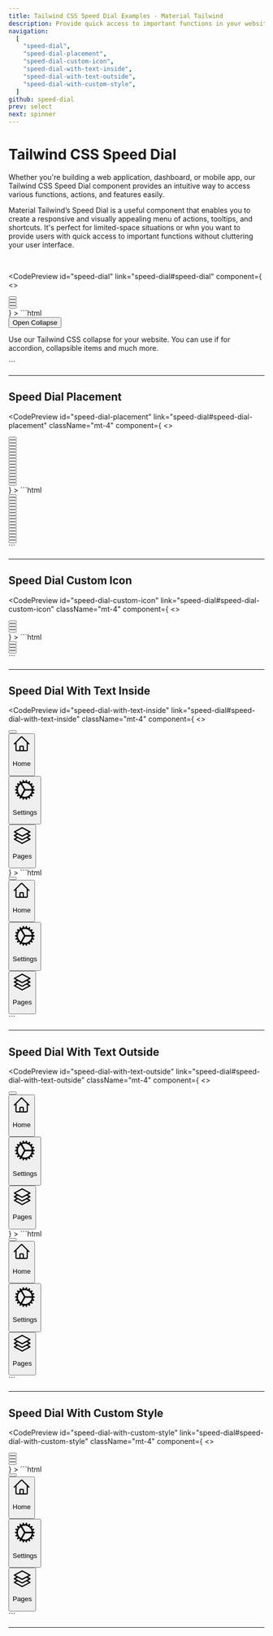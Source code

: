 ```yaml
---
title: Tailwind CSS Speed Dial Examples - Material Tailwind  
description: Provide quick access to important functions in your website with the versatile Tailwind CSS Speed Dial component. Customize and integrate it easily into your web project.
navigation:
  [
    "speed-dial",
    "speed-dial-placement",
    "speed-dial-custom-icon",
    "speed-dial-with-text-inside",
    "speed-dial-with-text-outside",
    "speed-dial-with-custom-style",        
  ]
github: speed-dial
prev: select
next: spinner
---
```


# Tailwind CSS Speed Dial

Whether you're building a web application, dashboard, or mobile app, our Tailwind CSS Speed Dial component provides an intuitive way to access various functions, actions, and features easily.

Material Tailwind’s Speed Dial is a useful component that enables you to create a responsive and visually appealing menu of actions, tooltips, and shortcuts. It's perfect for limited-space situations or whn you want to provide users with quick access to important functions without cluttering your user interface.


<br />

<CodePreview
  id="speed-dial"
  link="speed-dial#speed-dial"
  component={
   <>
    <div class="relative w-full h-80">
  <div class="absolute bottom-0 right-0">
    <div class="group"><button
        class="relative align-middle select-none font-sans font-medium text-center uppercase transition-all disabled:opacity-50 disabled:shadow-none disabled:pointer-events-none w-12 max-w-[48px] h-12 max-h-[48px] text-sm bg-gray-900 text-white shadow-md shadow-gray-900/10 hover:shadow-lg hover:shadow-gray-900/20 focus:opacity-[0.85] focus:shadow-none active:opacity-[0.85] active:shadow-none rounded-full  overflow-hidden"
        type="button" ><span
          class="absolute transform -translate-x-1/2 -translate-y-1/2 top-1/2 left-1/2"><svg
            xmlns="http://www.w3.org/2000/svg" fill="none" viewBox="0 0 24 24" stroke-width="1.5" stroke="currentColor"
            aria-hidden="true" class="w-5 h-5 transition-transform group-hover:rotate-45">
            <path stroke-linecap="round" stroke-linejoin="round" d="M12 4.5v15m7.5-7.5h-15"></path>
          </svg></span></button>
      <div class="p-0.5 w-max flex flex-col items-center gap-1 absolute top-[-173px] left-[-4px] " tabindex="-1"
       >
        <div data-projection-id="1"><button
            class="flex flex-col items-center justify-center gap-1 p-1 m-0.5 border min-w-[48px] font-normal min-h-[48px] bg-white rounded-full border-blue-gray-50 hover:scale-110 focus:scale-110 active:scale-100 transition-transform duration-300 ease-in-out"><svg
              xmlns="http://www.w3.org/2000/svg" fill="none" viewBox="0 0 24 24" stroke-width="1.5"
              stroke="currentColor" aria-hidden="true" class="w-5 h-5">
              <path stroke-linecap="round" stroke-linejoin="round"
                d="M2.25 12l8.954-8.955c.44-.439 1.152-.439 1.591 0L21.75 12M4.5 9.75v10.125c0 .621.504 1.125 1.125 1.125H9.75v-4.875c0-.621.504-1.125 1.125-1.125h2.25c.621 0 1.125.504 1.125 1.125V21h4.125c.621 0 1.125-.504 1.125-1.125V9.75M8.25 21h8.25">
              </path>
            </svg></button></div>
        <div data-projection-id="2"><button
            class="flex flex-col items-center justify-center gap-1 p-1 m-0.5 border min-w-[48px] font-normal min-h-[48px] bg-white rounded-full border-blue-gray-50 hover:scale-110 focus:scale-110 active:scale-100 transition-transform duration-300 ease-in-out"><svg
              xmlns="http://www.w3.org/2000/svg" fill="none" viewBox="0 0 24 24" stroke-width="1.5"
              stroke="currentColor" aria-hidden="true" class="w-5 h-5">
              <path stroke-linecap="round" stroke-linejoin="round"
                d="M4.5 12a7.5 7.5 0 0015 0m-15 0a7.5 7.5 0 1115 0m-15 0H3m16.5 0H21m-1.5 0H12m-8.457 3.077l1.41-.513m14.095-5.13l1.41-.513M5.106 17.785l1.15-.964m11.49-9.642l1.149-.964M7.501 19.795l.75-1.3m7.5-12.99l.75-1.3m-6.063 16.658l.26-1.477m2.605-14.772l.26-1.477m0 17.726l-.26-1.477M10.698 4.614l-.26-1.477M16.5 19.794l-.75-1.299M7.5 4.205L12 12m6.894 5.785l-1.149-.964M6.256 7.178l-1.15-.964m15.352 8.864l-1.41-.513M4.954 9.435l-1.41-.514M12.002 12l-3.75 6.495">
              </path>
            </svg></button></div>
        <div data-projection-id="3" ><button
            class="flex flex-col items-center justify-center gap-1 p-1 m-0.5 border min-w-[48px] font-normal min-h-[48px] bg-white rounded-full border-blue-gray-50 hover:scale-110 focus:scale-110 active:scale-100 transition-transform duration-300 ease-in-out"><svg
              xmlns="http://www.w3.org/2000/svg" fill="none" viewBox="0 0 24 24" stroke-width="1.5"
              stroke="currentColor" aria-hidden="true" class="w-5 h-5">
              <path stroke-linecap="round" stroke-linejoin="round"
                d="M6.429 9.75L2.25 12l4.179 2.25m0-4.5l5.571 3 5.571-3m-11.142 0L2.25 7.5 12 2.25l9.75 5.25-4.179 2.25m0 0L21.75 12l-4.179 2.25m0 0l4.179 2.25L12 21.75 2.25 16.5l4.179-2.25m11.142 0l-5.571 3-5.571-3">
              </path>
            </svg></button></div>
      </div>
    </div>
  </div>
</div>
   </>
  }
>
  ```html
  <div class="grid min-h-[140px] w-full place-items-center overflow-x-scroll rounded-lg p-6 lg:overflow-visible"><button
    class="align-middle select-none font-sans font-bold text-center uppercase transition-all disabled:opacity-50 disabled:shadow-none disabled:pointer-events-none text-xs py-3 px-6 rounded-lg bg-gray-900 text-white shadow-md shadow-gray-900/10 hover:shadow-lg hover:shadow-gray-900/20 focus:opacity-[0.85] focus:shadow-none active:opacity-[0.85] active:shadow-none position: relative; overflow: hidden;"
    type="button">Open Collapse</button>
  <div class="block w-full h-auto overflow-hidden basis-full" >
    <div class="relative flex flex-col w-8/12 mx-auto my-4 text-gray-700 bg-white shadow-md bg-clip-border rounded-xl">
      <div class="p-6">
        <p class="block font-sans text-base antialiased font-light leading-relaxed text-inherit">Use our Tailwind CSS
          collapse for your website. You can use if for accordion, collapsible items and much more.</p>
      </div>
    </div>
  </div>
</div>
  ```
</CodePreview>

---

## Speed Dial Placement

<CodePreview
  id="speed-dial-placement"
  link="speed-dial#speed-dial-placement"
  className="mt-4"
  component={
   <>
    <div class="grid min-h-[140px] w-full place-items-center overflow-x-scroll rounded-lg p-6 lg:overflow-visible">
  <div class="relative w-full h-80">
    <div class="absolute bottom-0 right-0">
      <div class="group"><button
          class="relative align-middle select-none font-sans font-medium text-center uppercase transition-all disabled:opacity-50 disabled:shadow-none disabled:pointer-events-none w-12 max-w-[48px] h-12 max-h-[48px] text-sm bg-gray-900 text-white shadow-md shadow-gray-900/10 hover:shadow-lg hover:shadow-gray-900/20 focus:opacity-[0.85] focus:shadow-none active:opacity-[0.85] active:shadow-none rounded-full"
          type="button"><span
            class="absolute transform -translate-x-1/2 -translate-y-1/2 top-1/2 left-1/2"><svg
              xmlns="http://www.w3.org/2000/svg" fill="none" viewBox="0 0 24 24" stroke-width="1.5"
              stroke="currentColor" aria-hidden="true" class="w-5 h-5 transition-transform group-hover:rotate-45">
              <path stroke-linecap="round" stroke-linejoin="round" d="M12 4.5v15m7.5-7.5h-15"></path>
            </svg></span></button>
        <div class="p-0.5 w-max flex flex-col items-center gap-1 absolute top-[-173px] left-[-4px] " tabindex="-1"
         >
          <div data-projection-id="28" ><button
              class="flex flex-col items-center justify-center gap-1 p-1 m-0.5 border min-w-[48px] font-normal min-h-[48px] bg-white rounded-full border-blue-gray-50 hover:scale-110 focus:scale-110 active:scale-100 transition-transform duration-300 ease-in-out"><svg
                xmlns="http://www.w3.org/2000/svg" fill="none" viewBox="0 0 24 24" stroke-width="1.5"
                stroke="currentColor" aria-hidden="true" class="w-5 h-5">
                <path stroke-linecap="round" stroke-linejoin="round"
                  d="M2.25 12l8.954-8.955c.44-.439 1.152-.439 1.591 0L21.75 12M4.5 9.75v10.125c0 .621.504 1.125 1.125 1.125H9.75v-4.875c0-.621.504-1.125 1.125-1.125h2.25c.621 0 1.125.504 1.125 1.125V21h4.125c.621 0 1.125-.504 1.125-1.125V9.75M8.25 21h8.25">
                </path>
              </svg></button></div>
          <div data-projection-id="29"><button
              class="flex flex-col items-center justify-center gap-1 p-1 m-0.5 border min-w-[48px] font-normal min-h-[48px] bg-white rounded-full border-blue-gray-50 hover:scale-110 focus:scale-110 active:scale-100 transition-transform duration-300 ease-in-out"><svg
                xmlns="http://www.w3.org/2000/svg" fill="none" viewBox="0 0 24 24" stroke-width="1.5"
                stroke="currentColor" aria-hidden="true" class="w-5 h-5">
                <path stroke-linecap="round" stroke-linejoin="round"
                  d="M4.5 12a7.5 7.5 0 0015 0m-15 0a7.5 7.5 0 1115 0m-15 0H3m16.5 0H21m-1.5 0H12m-8.457 3.077l1.41-.513m14.095-5.13l1.41-.513M5.106 17.785l1.15-.964m11.49-9.642l1.149-.964M7.501 19.795l.75-1.3m7.5-12.99l.75-1.3m-6.063 16.658l.26-1.477m2.605-14.772l.26-1.477m0 17.726l-.26-1.477M10.698 4.614l-.26-1.477M16.5 19.794l-.75-1.299M7.5 4.205L12 12m6.894 5.785l-1.149-.964M6.256 7.178l-1.15-.964m15.352 8.864l-1.41-.513M4.954 9.435l-1.41-.514M12.002 12l-3.75 6.495">
                </path>
              </svg></button></div>
          <div data-projection-id="30" ><button
              class="flex flex-col items-center justify-center gap-1 p-1 m-0.5 border min-w-[48px] font-normal min-h-[48px] bg-white rounded-full border-blue-gray-50 hover:scale-110 focus:scale-110 active:scale-100 transition-transform duration-300 ease-in-out"><svg
                xmlns="http://www.w3.org/2000/svg" fill="none" viewBox="0 0 24 24" stroke-width="1.5"
                stroke="currentColor" aria-hidden="true" class="w-5 h-5">
                <path stroke-linecap="round" stroke-linejoin="round"
                  d="M6.429 9.75L2.25 12l4.179 2.25m0-4.5l5.571 3 5.571-3m-11.142 0L2.25 7.5 12 2.25l9.75 5.25-4.179 2.25m0 0L21.75 12l-4.179 2.25m0 0l4.179 2.25L12 21.75 2.25 16.5l4.179-2.25m11.142 0l-5.571 3-5.571-3">
                </path>
              </svg></button></div>
        </div>
      </div>
    </div>
<div class="absolute bottom-0 left-0">
  <div class="group"><button
      class="relative align-middle select-none font-sans font-medium text-center uppercase transition-all disabled:opacity-50 disabled:shadow-none disabled:pointer-events-none w-12 max-w-[48px] h-12 max-h-[48px] text-sm bg-gray-900 text-white shadow-md shadow-gray-900/10 hover:shadow-lg hover:shadow-gray-900/20 focus:opacity-[0.85] focus:shadow-none active:opacity-[0.85] active:shadow-none rounded-full"
      type="button"><span
        class="absolute transform -translate-x-1/2 -translate-y-1/2 top-1/2 left-1/2"><svg
          xmlns="http://www.w3.org/2000/svg" fill="none" viewBox="0 0 24 24" stroke-width="1.5" stroke="currentColor"
          aria-hidden="true" class="w-5 h-5 transition-transform group-hover:rotate-45">
          <path stroke-linecap="round" stroke-linejoin="round" d="M12 4.5v15m7.5-7.5h-15"></path>
        </svg></span></button>
    <div class="p-0.5 w-max flex items-center gap-1 flex-row absolute top-[-4px] left-[53px] " tabindex="-1"
     >
      <div data-projection-id="4" ><button
          class="flex flex-col items-center justify-center gap-1 p-1 m-0.5 border min-w-[48px] font-normal min-h-[48px] bg-white rounded-full border-blue-gray-50 hover:scale-110 focus:scale-110 active:scale-100 transition-transform duration-300 ease-in-out"><svg
            xmlns="http://www.w3.org/2000/svg" fill="none" viewBox="0 0 24 24" stroke-width="1.5" stroke="currentColor"
            aria-hidden="true" class="w-5 h-5">
            <path stroke-linecap="round" stroke-linejoin="round"
              d="M2.25 12l8.954-8.955c.44-.439 1.152-.439 1.591 0L21.75 12M4.5 9.75v10.125c0 .621.504 1.125 1.125 1.125H9.75v-4.875c0-.621.504-1.125 1.125-1.125h2.25c.621 0 1.125.504 1.125 1.125V21h4.125c.621 0 1.125-.504 1.125-1.125V9.75M8.25 21h8.25">
            </path>
          </svg></button></div>
      <div data-projection-id="5" ><button
          class="flex flex-col items-center justify-center gap-1 p-1 m-0.5 border min-w-[48px] font-normal min-h-[48px] bg-white rounded-full border-blue-gray-50 hover:scale-110 focus:scale-110 active:scale-100 transition-transform duration-300 ease-in-out"><svg
            xmlns="http://www.w3.org/2000/svg" fill="none" viewBox="0 0 24 24" stroke-width="1.5" stroke="currentColor"
            aria-hidden="true" class="w-5 h-5">
            <path stroke-linecap="round" stroke-linejoin="round"
              d="M4.5 12a7.5 7.5 0 0015 0m-15 0a7.5 7.5 0 1115 0m-15 0H3m16.5 0H21m-1.5 0H12m-8.457 3.077l1.41-.513m14.095-5.13l1.41-.513M5.106 17.785l1.15-.964m11.49-9.642l1.149-.964M7.501 19.795l.75-1.3m7.5-12.99l.75-1.3m-6.063 16.658l.26-1.477m2.605-14.772l.26-1.477m0 17.726l-.26-1.477M10.698 4.614l-.26-1.477M16.5 19.794l-.75-1.299M7.5 4.205L12 12m6.894 5.785l-1.149-.964M6.256 7.178l-1.15-.964m15.352 8.864l-1.41-.513M4.954 9.435l-1.41-.514M12.002 12l-3.75 6.495">
            </path>
          </svg></button></div>
      <div data-projection-id="6" ><button
          class="flex flex-col items-center justify-center gap-1 p-1 m-0.5 border min-w-[48px] font-normal min-h-[48px] bg-white rounded-full border-blue-gray-50 hover:scale-110 focus:scale-110 active:scale-100 transition-transform duration-300 ease-in-out"><svg
            xmlns="http://www.w3.org/2000/svg" fill="none" viewBox="0 0 24 24" stroke-width="1.5" stroke="currentColor"
            aria-hidden="true" class="w-5 h-5">
            <path stroke-linecap="round" stroke-linejoin="round"
              d="M6.429 9.75L2.25 12l4.179 2.25m0-4.5l5.571 3 5.571-3m-11.142 0L2.25 7.5 12 2.25l9.75 5.25-4.179 2.25m0 0L21.75 12l-4.179 2.25m0 0l4.179 2.25L12 21.75 2.25 16.5l4.179-2.25m11.142 0l-5.571 3-5.571-3">
            </path>
          </svg></button></div>
    </div>
  </div>
</div>
  <div class="absolute top-0 left-0">
    <div class="group"><button
        class="relative align-middle select-none font-sans font-medium text-center uppercase transition-all disabled:opacity-50 disabled:shadow-none disabled:pointer-events-none w-12 max-w-[48px] h-12 max-h-[48px] text-sm bg-gray-900 text-white shadow-md shadow-gray-900/10 hover:shadow-lg hover:shadow-gray-900/20 focus:opacity-[0.85] focus:shadow-none active:opacity-[0.85] active:shadow-none rounded-full"
        type="button" ><span
          class="absolute transform -translate-x-1/2 -translate-y-1/2 top-1/2 left-1/2"><svg
            xmlns="http://www.w3.org/2000/svg" fill="none" viewBox="0 0 24 24" stroke-width="1.5" stroke="currentColor"
            aria-hidden="true" class="w-5 h-5 transition-transform group-hover:rotate-45">
            <path stroke-linecap="round" stroke-linejoin="round" d="M12 4.5v15m7.5-7.5h-15"></path>
          </svg></span></button>
      <div class="p-0.5 w-max flex flex-col items-center gap-1 absolute top-[53px] left-[-4px] " tabindex="-1"
       >
        <div data-projection-id="7" ><button
            class="flex flex-col items-center justify-center gap-1 p-1 m-0.5 border min-w-[48px] font-normal min-h-[48px] bg-white rounded-full border-blue-gray-50 hover:scale-110 focus:scale-110 active:scale-100 transition-transform duration-300 ease-in-out"><svg
              xmlns="http://www.w3.org/2000/svg" fill="none" viewBox="0 0 24 24" stroke-width="1.5" stroke="currentColor"
              aria-hidden="true" class="w-5 h-5">
              <path stroke-linecap="round" stroke-linejoin="round"
                d="M2.25 12l8.954-8.955c.44-.439 1.152-.439 1.591 0L21.75 12M4.5 9.75v10.125c0 .621.504 1.125 1.125 1.125H9.75v-4.875c0-.621.504-1.125 1.125-1.125h2.25c.621 0 1.125.504 1.125 1.125V21h4.125c.621 0 1.125-.504 1.125-1.125V9.75M8.25 21h8.25">
              </path>
            </svg></button></div>
        <div data-projection-id="8" ><button
            class="flex flex-col items-center justify-center gap-1 p-1 m-0.5 border min-w-[48px] font-normal min-h-[48px] bg-white rounded-full border-blue-gray-50 hover:scale-110 focus:scale-110 active:scale-100 transition-transform duration-300 ease-in-out"><svg
              xmlns="http://www.w3.org/2000/svg" fill="none" viewBox="0 0 24 24" stroke-width="1.5" stroke="currentColor"
              aria-hidden="true" class="w-5 h-5">
              <path stroke-linecap="round" stroke-linejoin="round"
                d="M4.5 12a7.5 7.5 0 0015 0m-15 0a7.5 7.5 0 1115 0m-15 0H3m16.5 0H21m-1.5 0H12m-8.457 3.077l1.41-.513m14.095-5.13l1.41-.513M5.106 17.785l1.15-.964m11.49-9.642l1.149-.964M7.501 19.795l.75-1.3m7.5-12.99l.75-1.3m-6.063 16.658l.26-1.477m2.605-14.772l.26-1.477m0 17.726l-.26-1.477M10.698 4.614l-.26-1.477M16.5 19.794l-.75-1.299M7.5 4.205L12 12m6.894 5.785l-1.149-.964M6.256 7.178l-1.15-.964m15.352 8.864l-1.41-.513M4.954 9.435l-1.41-.514M12.002 12l-3.75 6.495">
              </path>
            </svg></button></div>
        <div data-projection-id="9" ><button
            class="flex flex-col items-center justify-center gap-1 p-1 m-0.5 border min-w-[48px] font-normal min-h-[48px] bg-white rounded-full border-blue-gray-50 hover:scale-110 focus:scale-110 active:scale-100 transition-transform duration-300 ease-in-out"><svg
              xmlns="http://www.w3.org/2000/svg" fill="none" viewBox="0 0 24 24" stroke-width="1.5" stroke="currentColor"
              aria-hidden="true" class="w-5 h-5">
              <path stroke-linecap="round" stroke-linejoin="round"
                d="M6.429 9.75L2.25 12l4.179 2.25m0-4.5l5.571 3 5.571-3m-11.142 0L2.25 7.5 12 2.25l9.75 5.25-4.179 2.25m0 0L21.75 12l-4.179 2.25m0 0l4.179 2.25L12 21.75 2.25 16.5l4.179-2.25m11.142 0l-5.571 3-5.571-3">
              </path>
            </svg></button></div>
      </div>
    </div>
  </div>
  <div class="absolute top-0 right-0">
    <div class="group"><button
        class="relative align-middle select-none font-sans font-medium text-center uppercase transition-all disabled:opacity-50 disabled:shadow-none disabled:pointer-events-none w-12 max-w-[48px] h-12 max-h-[48px] text-sm bg-gray-900 text-white shadow-md shadow-gray-900/10 hover:shadow-lg hover:shadow-gray-900/20 focus:opacity-[0.85] focus:shadow-none active:opacity-[0.85] active:shadow-none rounded-full"
        type="button" ><span
          class="absolute transform -translate-x-1/2 -translate-y-1/2 top-1/2 left-1/2"><svg
            xmlns="http://www.w3.org/2000/svg" fill="none" viewBox="0 0 24 24" stroke-width="1.5" stroke="currentColor"
            aria-hidden="true" class="w-5 h-5 transition-transform group-hover:rotate-45">
            <path stroke-linecap="round" stroke-linejoin="round" d="M12 4.5v15m7.5-7.5h-15"></path>
          </svg></span></button>
      <div class="p-0.5 w-max flex items-center gap-1 flex-row absolute top-[-4px] left-[-173px] " tabindex="-1"
       >
        <div data-projection-id="10"><button
            class="flex flex-col items-center justify-center gap-1 p-1 m-0.5 border min-w-[48px] font-normal min-h-[48px] bg-white rounded-full border-blue-gray-50 hover:scale-110 focus:scale-110 active:scale-100 transition-transform duration-300 ease-in-out"><svg
              xmlns="http://www.w3.org/2000/svg" fill="none" viewBox="0 0 24 24" stroke-width="1.5" stroke="currentColor"
              aria-hidden="true" class="w-5 h-5">
              <path stroke-linecap="round" stroke-linejoin="round"
                d="M2.25 12l8.954-8.955c.44-.439 1.152-.439 1.591 0L21.75 12M4.5 9.75v10.125c0 .621.504 1.125 1.125 1.125H9.75v-4.875c0-.621.504-1.125 1.125-1.125h2.25c.621 0 1.125.504 1.125 1.125V21h4.125c.621 0 1.125-.504 1.125-1.125V9.75M8.25 21h8.25">
              </path>
            </svg></button></div>
        <div data-projection-id="11" ><button
            class="flex flex-col items-center justify-center gap-1 p-1 m-0.5 border min-w-[48px] font-normal min-h-[48px] bg-white rounded-full border-blue-gray-50 hover:scale-110 focus:scale-110 active:scale-100 transition-transform duration-300 ease-in-out"><svg
              xmlns="http://www.w3.org/2000/svg" fill="none" viewBox="0 0 24 24" stroke-width="1.5" stroke="currentColor"
              aria-hidden="true" class="w-5 h-5">
              <path stroke-linecap="round" stroke-linejoin="round"
                d="M4.5 12a7.5 7.5 0 0015 0m-15 0a7.5 7.5 0 1115 0m-15 0H3m16.5 0H21m-1.5 0H12m-8.457 3.077l1.41-.513m14.095-5.13l1.41-.513M5.106 17.785l1.15-.964m11.49-9.642l1.149-.964M7.501 19.795l.75-1.3m7.5-12.99l.75-1.3m-6.063 16.658l.26-1.477m2.605-14.772l.26-1.477m0 17.726l-.26-1.477M10.698 4.614l-.26-1.477M16.5 19.794l-.75-1.299M7.5 4.205L12 12m6.894 5.785l-1.149-.964M6.256 7.178l-1.15-.964m15.352 8.864l-1.41-.513M4.954 9.435l-1.41-.514M12.002 12l-3.75 6.495">
              </path>
            </svg></button></div>
        <div data-projection-id="12" ><button
            class="flex flex-col items-center justify-center gap-1 p-1 m-0.5 border min-w-[48px] font-normal min-h-[48px] bg-white rounded-full border-blue-gray-50 hover:scale-110 focus:scale-110 active:scale-100 transition-transform duration-300 ease-in-out"><svg
              xmlns="http://www.w3.org/2000/svg" fill="none" viewBox="0 0 24 24" stroke-width="1.5" stroke="currentColor"
              aria-hidden="true" class="w-5 h-5">
              <path stroke-linecap="round" stroke-linejoin="round"
                d="M6.429 9.75L2.25 12l4.179 2.25m0-4.5l5.571 3 5.571-3m-11.142 0L2.25 7.5 12 2.25l9.75 5.25-4.179 2.25m0 0L21.75 12l-4.179 2.25m0 0l4.179 2.25L12 21.75 2.25 16.5l4.179-2.25m11.142 0l-5.571 3-5.571-3">
              </path>
            </svg></button></div>
      </div>
    </div>
  </div>
  </div>
</div>
   </>
  }
>
  ```html
 <div class="grid min-h-[140px] w-full place-items-center overflow-x-scroll rounded-lg p-6 lg:overflow-visible">
  <div class="relative w-full h-80">
    <div class="absolute bottom-0 right-0">
      <div class="group"><button
          class="relative align-middle select-none font-sans font-medium text-center uppercase transition-all disabled:opacity-50 disabled:shadow-none disabled:pointer-events-none w-12 max-w-[48px] h-12 max-h-[48px] text-sm bg-gray-900 text-white shadow-md shadow-gray-900/10 hover:shadow-lg hover:shadow-gray-900/20 focus:opacity-[0.85] focus:shadow-none active:opacity-[0.85] active:shadow-none rounded-full"
          type="button"><span
            class="absolute transform -translate-x-1/2 -translate-y-1/2 top-1/2 left-1/2"><svg
              xmlns="http://www.w3.org/2000/svg" fill="none" viewBox="0 0 24 24" stroke-width="1.5"
              stroke="currentColor" aria-hidden="true" class="w-5 h-5 transition-transform group-hover:rotate-45">
              <path stroke-linecap="round" stroke-linejoin="round" d="M12 4.5v15m7.5-7.5h-15"></path>
            </svg></span></button>
        <div class="p-0.5 w-max flex flex-col items-center gap-1 absolute top-[-173px] left-[-4px] " tabindex="-1"
         >
          <div data-projection-id="28" ><button
              class="flex flex-col items-center justify-center gap-1 p-1 m-0.5 border min-w-[48px] font-normal min-h-[48px] bg-white rounded-full border-blue-gray-50 hover:scale-110 focus:scale-110 active:scale-100 transition-transform duration-300 ease-in-out"><svg
                xmlns="http://www.w3.org/2000/svg" fill="none" viewBox="0 0 24 24" stroke-width="1.5"
                stroke="currentColor" aria-hidden="true" class="w-5 h-5">
                <path stroke-linecap="round" stroke-linejoin="round"
                  d="M2.25 12l8.954-8.955c.44-.439 1.152-.439 1.591 0L21.75 12M4.5 9.75v10.125c0 .621.504 1.125 1.125 1.125H9.75v-4.875c0-.621.504-1.125 1.125-1.125h2.25c.621 0 1.125.504 1.125 1.125V21h4.125c.621 0 1.125-.504 1.125-1.125V9.75M8.25 21h8.25">
                </path>
              </svg></button></div>
          <div data-projection-id="29"><button
              class="flex flex-col items-center justify-center gap-1 p-1 m-0.5 border min-w-[48px] font-normal min-h-[48px] bg-white rounded-full border-blue-gray-50 hover:scale-110 focus:scale-110 active:scale-100 transition-transform duration-300 ease-in-out"><svg
                xmlns="http://www.w3.org/2000/svg" fill="none" viewBox="0 0 24 24" stroke-width="1.5"
                stroke="currentColor" aria-hidden="true" class="w-5 h-5">
                <path stroke-linecap="round" stroke-linejoin="round"
                  d="M4.5 12a7.5 7.5 0 0015 0m-15 0a7.5 7.5 0 1115 0m-15 0H3m16.5 0H21m-1.5 0H12m-8.457 3.077l1.41-.513m14.095-5.13l1.41-.513M5.106 17.785l1.15-.964m11.49-9.642l1.149-.964M7.501 19.795l.75-1.3m7.5-12.99l.75-1.3m-6.063 16.658l.26-1.477m2.605-14.772l.26-1.477m0 17.726l-.26-1.477M10.698 4.614l-.26-1.477M16.5 19.794l-.75-1.299M7.5 4.205L12 12m6.894 5.785l-1.149-.964M6.256 7.178l-1.15-.964m15.352 8.864l-1.41-.513M4.954 9.435l-1.41-.514M12.002 12l-3.75 6.495">
                </path>
              </svg></button></div>
          <div data-projection-id="30" ><button
              class="flex flex-col items-center justify-center gap-1 p-1 m-0.5 border min-w-[48px] font-normal min-h-[48px] bg-white rounded-full border-blue-gray-50 hover:scale-110 focus:scale-110 active:scale-100 transition-transform duration-300 ease-in-out"><svg
                xmlns="http://www.w3.org/2000/svg" fill="none" viewBox="0 0 24 24" stroke-width="1.5"
                stroke="currentColor" aria-hidden="true" class="w-5 h-5">
                <path stroke-linecap="round" stroke-linejoin="round"
                  d="M6.429 9.75L2.25 12l4.179 2.25m0-4.5l5.571 3 5.571-3m-11.142 0L2.25 7.5 12 2.25l9.75 5.25-4.179 2.25m0 0L21.75 12l-4.179 2.25m0 0l4.179 2.25L12 21.75 2.25 16.5l4.179-2.25m11.142 0l-5.571 3-5.571-3">
                </path>
              </svg></button></div>
        </div>
      </div>
    </div>
<div class="absolute bottom-0 left-0">
  <div class="group"><button
      class="relative align-middle select-none font-sans font-medium text-center uppercase transition-all disabled:opacity-50 disabled:shadow-none disabled:pointer-events-none w-12 max-w-[48px] h-12 max-h-[48px] text-sm bg-gray-900 text-white shadow-md shadow-gray-900/10 hover:shadow-lg hover:shadow-gray-900/20 focus:opacity-[0.85] focus:shadow-none active:opacity-[0.85] active:shadow-none rounded-full"
      type="button"><span
        class="absolute transform -translate-x-1/2 -translate-y-1/2 top-1/2 left-1/2"><svg
          xmlns="http://www.w3.org/2000/svg" fill="none" viewBox="0 0 24 24" stroke-width="1.5" stroke="currentColor"
          aria-hidden="true" class="w-5 h-5 transition-transform group-hover:rotate-45">
          <path stroke-linecap="round" stroke-linejoin="round" d="M12 4.5v15m7.5-7.5h-15"></path>
        </svg></span></button>
    <div class="p-0.5 w-max flex items-center gap-1 flex-row absolute top-[-4px] left-[53px] " tabindex="-1"
     >
      <div data-projection-id="4" ><button
          class="flex flex-col items-center justify-center gap-1 p-1 m-0.5 border min-w-[48px] font-normal min-h-[48px] bg-white rounded-full border-blue-gray-50 hover:scale-110 focus:scale-110 active:scale-100 transition-transform duration-300 ease-in-out"><svg
            xmlns="http://www.w3.org/2000/svg" fill="none" viewBox="0 0 24 24" stroke-width="1.5" stroke="currentColor"
            aria-hidden="true" class="w-5 h-5">
            <path stroke-linecap="round" stroke-linejoin="round"
              d="M2.25 12l8.954-8.955c.44-.439 1.152-.439 1.591 0L21.75 12M4.5 9.75v10.125c0 .621.504 1.125 1.125 1.125H9.75v-4.875c0-.621.504-1.125 1.125-1.125h2.25c.621 0 1.125.504 1.125 1.125V21h4.125c.621 0 1.125-.504 1.125-1.125V9.75M8.25 21h8.25">
            </path>
          </svg></button></div>
      <div data-projection-id="5" ><button
          class="flex flex-col items-center justify-center gap-1 p-1 m-0.5 border min-w-[48px] font-normal min-h-[48px] bg-white rounded-full border-blue-gray-50 hover:scale-110 focus:scale-110 active:scale-100 transition-transform duration-300 ease-in-out"><svg
            xmlns="http://www.w3.org/2000/svg" fill="none" viewBox="0 0 24 24" stroke-width="1.5" stroke="currentColor"
            aria-hidden="true" class="w-5 h-5">
            <path stroke-linecap="round" stroke-linejoin="round"
              d="M4.5 12a7.5 7.5 0 0015 0m-15 0a7.5 7.5 0 1115 0m-15 0H3m16.5 0H21m-1.5 0H12m-8.457 3.077l1.41-.513m14.095-5.13l1.41-.513M5.106 17.785l1.15-.964m11.49-9.642l1.149-.964M7.501 19.795l.75-1.3m7.5-12.99l.75-1.3m-6.063 16.658l.26-1.477m2.605-14.772l.26-1.477m0 17.726l-.26-1.477M10.698 4.614l-.26-1.477M16.5 19.794l-.75-1.299M7.5 4.205L12 12m6.894 5.785l-1.149-.964M6.256 7.178l-1.15-.964m15.352 8.864l-1.41-.513M4.954 9.435l-1.41-.514M12.002 12l-3.75 6.495">
            </path>
          </svg></button></div>
      <div data-projection-id="6" ><button
          class="flex flex-col items-center justify-center gap-1 p-1 m-0.5 border min-w-[48px] font-normal min-h-[48px] bg-white rounded-full border-blue-gray-50 hover:scale-110 focus:scale-110 active:scale-100 transition-transform duration-300 ease-in-out"><svg
            xmlns="http://www.w3.org/2000/svg" fill="none" viewBox="0 0 24 24" stroke-width="1.5" stroke="currentColor"
            aria-hidden="true" class="w-5 h-5">
            <path stroke-linecap="round" stroke-linejoin="round"
              d="M6.429 9.75L2.25 12l4.179 2.25m0-4.5l5.571 3 5.571-3m-11.142 0L2.25 7.5 12 2.25l9.75 5.25-4.179 2.25m0 0L21.75 12l-4.179 2.25m0 0l4.179 2.25L12 21.75 2.25 16.5l4.179-2.25m11.142 0l-5.571 3-5.571-3">
            </path>
          </svg></button></div>
    </div>
  </div>
</div>
  <div class="absolute top-0 left-0">
    <div class="group"><button
        class="relative align-middle select-none font-sans font-medium text-center uppercase transition-all disabled:opacity-50 disabled:shadow-none disabled:pointer-events-none w-12 max-w-[48px] h-12 max-h-[48px] text-sm bg-gray-900 text-white shadow-md shadow-gray-900/10 hover:shadow-lg hover:shadow-gray-900/20 focus:opacity-[0.85] focus:shadow-none active:opacity-[0.85] active:shadow-none rounded-full"
        type="button" ><span
          class="absolute transform -translate-x-1/2 -translate-y-1/2 top-1/2 left-1/2"><svg
            xmlns="http://www.w3.org/2000/svg" fill="none" viewBox="0 0 24 24" stroke-width="1.5" stroke="currentColor"
            aria-hidden="true" class="w-5 h-5 transition-transform group-hover:rotate-45">
            <path stroke-linecap="round" stroke-linejoin="round" d="M12 4.5v15m7.5-7.5h-15"></path>
          </svg></span></button>
      <div class="p-0.5 w-max flex flex-col items-center gap-1 absolute top-[53px] left-[-4px] " tabindex="-1"
       >
        <div data-projection-id="7" ><button
            class="flex flex-col items-center justify-center gap-1 p-1 m-0.5 border min-w-[48px] font-normal min-h-[48px] bg-white rounded-full border-blue-gray-50 hover:scale-110 focus:scale-110 active:scale-100 transition-transform duration-300 ease-in-out"><svg
              xmlns="http://www.w3.org/2000/svg" fill="none" viewBox="0 0 24 24" stroke-width="1.5" stroke="currentColor"
              aria-hidden="true" class="w-5 h-5">
              <path stroke-linecap="round" stroke-linejoin="round"
                d="M2.25 12l8.954-8.955c.44-.439 1.152-.439 1.591 0L21.75 12M4.5 9.75v10.125c0 .621.504 1.125 1.125 1.125H9.75v-4.875c0-.621.504-1.125 1.125-1.125h2.25c.621 0 1.125.504 1.125 1.125V21h4.125c.621 0 1.125-.504 1.125-1.125V9.75M8.25 21h8.25">
              </path>
            </svg></button></div>
        <div data-projection-id="8" ><button
            class="flex flex-col items-center justify-center gap-1 p-1 m-0.5 border min-w-[48px] font-normal min-h-[48px] bg-white rounded-full border-blue-gray-50 hover:scale-110 focus:scale-110 active:scale-100 transition-transform duration-300 ease-in-out"><svg
              xmlns="http://www.w3.org/2000/svg" fill="none" viewBox="0 0 24 24" stroke-width="1.5" stroke="currentColor"
              aria-hidden="true" class="w-5 h-5">
              <path stroke-linecap="round" stroke-linejoin="round"
                d="M4.5 12a7.5 7.5 0 0015 0m-15 0a7.5 7.5 0 1115 0m-15 0H3m16.5 0H21m-1.5 0H12m-8.457 3.077l1.41-.513m14.095-5.13l1.41-.513M5.106 17.785l1.15-.964m11.49-9.642l1.149-.964M7.501 19.795l.75-1.3m7.5-12.99l.75-1.3m-6.063 16.658l.26-1.477m2.605-14.772l.26-1.477m0 17.726l-.26-1.477M10.698 4.614l-.26-1.477M16.5 19.794l-.75-1.299M7.5 4.205L12 12m6.894 5.785l-1.149-.964M6.256 7.178l-1.15-.964m15.352 8.864l-1.41-.513M4.954 9.435l-1.41-.514M12.002 12l-3.75 6.495">
              </path>
            </svg></button></div>
        <div data-projection-id="9" ><button
            class="flex flex-col items-center justify-center gap-1 p-1 m-0.5 border min-w-[48px] font-normal min-h-[48px] bg-white rounded-full border-blue-gray-50 hover:scale-110 focus:scale-110 active:scale-100 transition-transform duration-300 ease-in-out"><svg
              xmlns="http://www.w3.org/2000/svg" fill="none" viewBox="0 0 24 24" stroke-width="1.5" stroke="currentColor"
              aria-hidden="true" class="w-5 h-5">
              <path stroke-linecap="round" stroke-linejoin="round"
                d="M6.429 9.75L2.25 12l4.179 2.25m0-4.5l5.571 3 5.571-3m-11.142 0L2.25 7.5 12 2.25l9.75 5.25-4.179 2.25m0 0L21.75 12l-4.179 2.25m0 0l4.179 2.25L12 21.75 2.25 16.5l4.179-2.25m11.142 0l-5.571 3-5.571-3">
              </path>
            </svg></button></div>
      </div>
    </div>
  </div>
  <div class="absolute top-0 right-0">
    <div class="group"><button
        class="relative align-middle select-none font-sans font-medium text-center uppercase transition-all disabled:opacity-50 disabled:shadow-none disabled:pointer-events-none w-12 max-w-[48px] h-12 max-h-[48px] text-sm bg-gray-900 text-white shadow-md shadow-gray-900/10 hover:shadow-lg hover:shadow-gray-900/20 focus:opacity-[0.85] focus:shadow-none active:opacity-[0.85] active:shadow-none rounded-full"
        type="button" ><span
          class="absolute transform -translate-x-1/2 -translate-y-1/2 top-1/2 left-1/2"><svg
            xmlns="http://www.w3.org/2000/svg" fill="none" viewBox="0 0 24 24" stroke-width="1.5" stroke="currentColor"
            aria-hidden="true" class="w-5 h-5 transition-transform group-hover:rotate-45">
            <path stroke-linecap="round" stroke-linejoin="round" d="M12 4.5v15m7.5-7.5h-15"></path>
          </svg></span></button>
      <div class="p-0.5 w-max flex items-center gap-1 flex-row absolute top-[-4px] left-[-173px] " tabindex="-1"
       >
        <div data-projection-id="10"><button
            class="flex flex-col items-center justify-center gap-1 p-1 m-0.5 border min-w-[48px] font-normal min-h-[48px] bg-white rounded-full border-blue-gray-50 hover:scale-110 focus:scale-110 active:scale-100 transition-transform duration-300 ease-in-out"><svg
              xmlns="http://www.w3.org/2000/svg" fill="none" viewBox="0 0 24 24" stroke-width="1.5" stroke="currentColor"
              aria-hidden="true" class="w-5 h-5">
              <path stroke-linecap="round" stroke-linejoin="round"
                d="M2.25 12l8.954-8.955c.44-.439 1.152-.439 1.591 0L21.75 12M4.5 9.75v10.125c0 .621.504 1.125 1.125 1.125H9.75v-4.875c0-.621.504-1.125 1.125-1.125h2.25c.621 0 1.125.504 1.125 1.125V21h4.125c.621 0 1.125-.504 1.125-1.125V9.75M8.25 21h8.25">
              </path>
            </svg></button></div>
        <div data-projection-id="11" ><button
            class="flex flex-col items-center justify-center gap-1 p-1 m-0.5 border min-w-[48px] font-normal min-h-[48px] bg-white rounded-full border-blue-gray-50 hover:scale-110 focus:scale-110 active:scale-100 transition-transform duration-300 ease-in-out"><svg
              xmlns="http://www.w3.org/2000/svg" fill="none" viewBox="0 0 24 24" stroke-width="1.5" stroke="currentColor"
              aria-hidden="true" class="w-5 h-5">
              <path stroke-linecap="round" stroke-linejoin="round"
                d="M4.5 12a7.5 7.5 0 0015 0m-15 0a7.5 7.5 0 1115 0m-15 0H3m16.5 0H21m-1.5 0H12m-8.457 3.077l1.41-.513m14.095-5.13l1.41-.513M5.106 17.785l1.15-.964m11.49-9.642l1.149-.964M7.501 19.795l.75-1.3m7.5-12.99l.75-1.3m-6.063 16.658l.26-1.477m2.605-14.772l.26-1.477m0 17.726l-.26-1.477M10.698 4.614l-.26-1.477M16.5 19.794l-.75-1.299M7.5 4.205L12 12m6.894 5.785l-1.149-.964M6.256 7.178l-1.15-.964m15.352 8.864l-1.41-.513M4.954 9.435l-1.41-.514M12.002 12l-3.75 6.495">
              </path>
            </svg></button></div>
        <div data-projection-id="12" ><button
            class="flex flex-col items-center justify-center gap-1 p-1 m-0.5 border min-w-[48px] font-normal min-h-[48px] bg-white rounded-full border-blue-gray-50 hover:scale-110 focus:scale-110 active:scale-100 transition-transform duration-300 ease-in-out"><svg
              xmlns="http://www.w3.org/2000/svg" fill="none" viewBox="0 0 24 24" stroke-width="1.5" stroke="currentColor"
              aria-hidden="true" class="w-5 h-5">
              <path stroke-linecap="round" stroke-linejoin="round"
                d="M6.429 9.75L2.25 12l4.179 2.25m0-4.5l5.571 3 5.571-3m-11.142 0L2.25 7.5 12 2.25l9.75 5.25-4.179 2.25m0 0L21.75 12l-4.179 2.25m0 0l4.179 2.25L12 21.75 2.25 16.5l4.179-2.25m11.142 0l-5.571 3-5.571-3">
              </path>
            </svg></button></div>
      </div>
    </div>
  </div>
  </div>
</div>
  ```
</CodePreview>

---


## Speed Dial Custom Icon

<CodePreview
  id="speed-dial-custom-icon"
  link="speed-dial#speed-dial-custom-icon"
  className="mt-4"
  component={
   <>
    <div class="relative w-full h-80">
  <div class="absolute bottom-0 right-0">
    <div class="group"><button
        class="relative align-middle select-none font-sans font-medium text-center uppercase transition-all disabled:opacity-50 disabled:shadow-none disabled:pointer-events-none w-12 max-w-[48px] h-12 max-h-[48px] text-sm bg-gray-900 text-white shadow-md shadow-gray-900/10 hover:shadow-lg hover:shadow-gray-900/20 focus:opacity-[0.85] focus:shadow-none active:opacity-[0.85] active:shadow-none rounded-full"
        type="button" ><span
          class="absolute transform -translate-x-1/2 -translate-y-1/2 top-1/2 left-1/2"><svg
            xmlns="http://www.w3.org/2000/svg" fill="none" viewBox="0 0 24 24" stroke-width="1.5" stroke="currentColor"
            aria-hidden="true" class="hidden w-5 h-5 group-hover:block">
            <path stroke-linecap="round" stroke-linejoin="round"
              d="M21.75 9v.906a2.25 2.25 0 01-1.183 1.981l-6.478 3.488M2.25 9v.906a2.25 2.25 0 001.183 1.981l6.478 3.488m8.839 2.51l-4.66-2.51m0 0l-1.023-.55a2.25 2.25 0 00-2.134 0l-1.022.55m0 0l-4.661 2.51m16.5 1.615a2.25 2.25 0 01-2.25 2.25h-15a2.25 2.25 0 01-2.25-2.25V8.844a2.25 2.25 0 011.183-1.98l7.5-4.04a2.25 2.25 0 012.134 0l7.5 4.04a2.25 2.25 0 011.183 1.98V19.5z">
            </path>
          </svg><svg xmlns="http://www.w3.org/2000/svg" fill="none" viewBox="0 0 24 24" stroke-width="1.5"
            stroke="currentColor" aria-hidden="true" class="block w-5 h-5 group-hover:hidden">
            <path stroke-linecap="round" stroke-linejoin="round"
              d="M21.75 6.75v10.5a2.25 2.25 0 01-2.25 2.25h-15a2.25 2.25 0 01-2.25-2.25V6.75m19.5 0A2.25 2.25 0 0019.5 4.5h-15a2.25 2.25 0 00-2.25 2.25m19.5 0v.243a2.25 2.25 0 01-1.07 1.916l-7.5 4.615a2.25 2.25 0 01-2.36 0L3.32 8.91a2.25 2.25 0 01-1.07-1.916V6.75">
            </path>
          </svg></span></button>
      <div class="p-0.5 w-max flex flex-col items-center gap-1 absolute top-[-173px] left-[-4px] " tabindex="-1">
        <div data-projection-id="78"><button
            class="flex flex-col items-center justify-center gap-1 p-1 m-0.5 border min-w-[48px] font-normal min-h-[48px] bg-white rounded-full border-blue-gray-50 hover:scale-110 focus:scale-110 active:scale-100 transition-transform duration-300 ease-in-out"><svg
              xmlns="http://www.w3.org/2000/svg" fill="none" viewBox="0 0 24 24" stroke-width="1.5"
              stroke="currentColor" aria-hidden="true" class="w-5 h-5">
              <path stroke-linecap="round" stroke-linejoin="round"
                d="M2.25 12l8.954-8.955c.44-.439 1.152-.439 1.591 0L21.75 12M4.5 9.75v10.125c0 .621.504 1.125 1.125 1.125H9.75v-4.875c0-.621.504-1.125 1.125-1.125h2.25c.621 0 1.125.504 1.125 1.125V21h4.125c.621 0 1.125-.504 1.125-1.125V9.75M8.25 21h8.25">
              </path>
            </svg></button></div>
        <div data-projection-id="79" ><button
            class="flex flex-col items-center justify-center gap-1 p-1 m-0.5 border min-w-[48px] font-normal min-h-[48px] bg-white rounded-full border-blue-gray-50 hover:scale-110 focus:scale-110 active:scale-100 transition-transform duration-300 ease-in-out"><svg
              xmlns="http://www.w3.org/2000/svg" fill="none" viewBox="0 0 24 24" stroke-width="1.5"
              stroke="currentColor" aria-hidden="true" class="w-5 h-5">
              <path stroke-linecap="round" stroke-linejoin="round"
                d="M4.5 12a7.5 7.5 0 0015 0m-15 0a7.5 7.5 0 1115 0m-15 0H3m16.5 0H21m-1.5 0H12m-8.457 3.077l1.41-.513m14.095-5.13l1.41-.513M5.106 17.785l1.15-.964m11.49-9.642l1.149-.964M7.501 19.795l.75-1.3m7.5-12.99l.75-1.3m-6.063 16.658l.26-1.477m2.605-14.772l.26-1.477m0 17.726l-.26-1.477M10.698 4.614l-.26-1.477M16.5 19.794l-.75-1.299M7.5 4.205L12 12m6.894 5.785l-1.149-.964M6.256 7.178l-1.15-.964m15.352 8.864l-1.41-.513M4.954 9.435l-1.41-.514M12.002 12l-3.75 6.495">
              </path>
            </svg></button></div>
        <div data-projection-id="80" ><button
            class="flex flex-col items-center justify-center gap-1 p-1 m-0.5 border min-w-[48px] font-normal min-h-[48px] bg-white rounded-full border-blue-gray-50 hover:scale-110 focus:scale-110 active:scale-100 transition-transform duration-300 ease-in-out"><svg
              xmlns="http://www.w3.org/2000/svg" fill="none" viewBox="0 0 24 24" stroke-width="1.5"
              stroke="currentColor" aria-hidden="true" class="w-5 h-5">
              <path stroke-linecap="round" stroke-linejoin="round"
                d="M6.429 9.75L2.25 12l4.179 2.25m0-4.5l5.571 3 5.571-3m-11.142 0L2.25 7.5 12 2.25l9.75 5.25-4.179 2.25m0 0L21.75 12l-4.179 2.25m0 0l4.179 2.25L12 21.75 2.25 16.5l4.179-2.25m11.142 0l-5.571 3-5.571-3">
              </path>
            </svg></button></div>
      </div>
    </div>
  </div>
</div>
   </>
  }
>
  ```html
  <div class="relative w-full h-80">
  <div class="absolute bottom-0 right-0">
    <div class="group"><button
        class="relative align-middle select-none font-sans font-medium text-center uppercase transition-all disabled:opacity-50 disabled:shadow-none disabled:pointer-events-none w-12 max-w-[48px] h-12 max-h-[48px] text-sm bg-gray-900 text-white shadow-md shadow-gray-900/10 hover:shadow-lg hover:shadow-gray-900/20 focus:opacity-[0.85] focus:shadow-none active:opacity-[0.85] active:shadow-none rounded-full"
        type="button" ><span
          class="absolute transform -translate-x-1/2 -translate-y-1/2 top-1/2 left-1/2"><svg
            xmlns="http://www.w3.org/2000/svg" fill="none" viewBox="0 0 24 24" stroke-width="1.5" stroke="currentColor"
            aria-hidden="true" class="hidden w-5 h-5 group-hover:block">
            <path stroke-linecap="round" stroke-linejoin="round"
              d="M21.75 9v.906a2.25 2.25 0 01-1.183 1.981l-6.478 3.488M2.25 9v.906a2.25 2.25 0 001.183 1.981l6.478 3.488m8.839 2.51l-4.66-2.51m0 0l-1.023-.55a2.25 2.25 0 00-2.134 0l-1.022.55m0 0l-4.661 2.51m16.5 1.615a2.25 2.25 0 01-2.25 2.25h-15a2.25 2.25 0 01-2.25-2.25V8.844a2.25 2.25 0 011.183-1.98l7.5-4.04a2.25 2.25 0 012.134 0l7.5 4.04a2.25 2.25 0 011.183 1.98V19.5z">
            </path>
          </svg><svg xmlns="http://www.w3.org/2000/svg" fill="none" viewBox="0 0 24 24" stroke-width="1.5"
            stroke="currentColor" aria-hidden="true" class="block w-5 h-5 group-hover:hidden">
            <path stroke-linecap="round" stroke-linejoin="round"
              d="M21.75 6.75v10.5a2.25 2.25 0 01-2.25 2.25h-15a2.25 2.25 0 01-2.25-2.25V6.75m19.5 0A2.25 2.25 0 0019.5 4.5h-15a2.25 2.25 0 00-2.25 2.25m19.5 0v.243a2.25 2.25 0 01-1.07 1.916l-7.5 4.615a2.25 2.25 0 01-2.36 0L3.32 8.91a2.25 2.25 0 01-1.07-1.916V6.75">
            </path>
          </svg></span></button>
      <div class="p-0.5 w-max flex flex-col items-center gap-1 absolute top-[-173px] left-[-4px] " tabindex="-1">
        <div data-projection-id="78"><button
            class="flex flex-col items-center justify-center gap-1 p-1 m-0.5 border min-w-[48px] font-normal min-h-[48px] bg-white rounded-full border-blue-gray-50 hover:scale-110 focus:scale-110 active:scale-100 transition-transform duration-300 ease-in-out"><svg
              xmlns="http://www.w3.org/2000/svg" fill="none" viewBox="0 0 24 24" stroke-width="1.5"
              stroke="currentColor" aria-hidden="true" class="w-5 h-5">
              <path stroke-linecap="round" stroke-linejoin="round"
                d="M2.25 12l8.954-8.955c.44-.439 1.152-.439 1.591 0L21.75 12M4.5 9.75v10.125c0 .621.504 1.125 1.125 1.125H9.75v-4.875c0-.621.504-1.125 1.125-1.125h2.25c.621 0 1.125.504 1.125 1.125V21h4.125c.621 0 1.125-.504 1.125-1.125V9.75M8.25 21h8.25">
              </path>
            </svg></button></div>
        <div data-projection-id="79" ><button
            class="flex flex-col items-center justify-center gap-1 p-1 m-0.5 border min-w-[48px] font-normal min-h-[48px] bg-white rounded-full border-blue-gray-50 hover:scale-110 focus:scale-110 active:scale-100 transition-transform duration-300 ease-in-out"><svg
              xmlns="http://www.w3.org/2000/svg" fill="none" viewBox="0 0 24 24" stroke-width="1.5"
              stroke="currentColor" aria-hidden="true" class="w-5 h-5">
              <path stroke-linecap="round" stroke-linejoin="round"
                d="M4.5 12a7.5 7.5 0 0015 0m-15 0a7.5 7.5 0 1115 0m-15 0H3m16.5 0H21m-1.5 0H12m-8.457 3.077l1.41-.513m14.095-5.13l1.41-.513M5.106 17.785l1.15-.964m11.49-9.642l1.149-.964M7.501 19.795l.75-1.3m7.5-12.99l.75-1.3m-6.063 16.658l.26-1.477m2.605-14.772l.26-1.477m0 17.726l-.26-1.477M10.698 4.614l-.26-1.477M16.5 19.794l-.75-1.299M7.5 4.205L12 12m6.894 5.785l-1.149-.964M6.256 7.178l-1.15-.964m15.352 8.864l-1.41-.513M4.954 9.435l-1.41-.514M12.002 12l-3.75 6.495">
              </path>
            </svg></button></div>
        <div data-projection-id="80" ><button
            class="flex flex-col items-center justify-center gap-1 p-1 m-0.5 border min-w-[48px] font-normal min-h-[48px] bg-white rounded-full border-blue-gray-50 hover:scale-110 focus:scale-110 active:scale-100 transition-transform duration-300 ease-in-out"><svg
              xmlns="http://www.w3.org/2000/svg" fill="none" viewBox="0 0 24 24" stroke-width="1.5"
              stroke="currentColor" aria-hidden="true" class="w-5 h-5">
              <path stroke-linecap="round" stroke-linejoin="round"
                d="M6.429 9.75L2.25 12l4.179 2.25m0-4.5l5.571 3 5.571-3m-11.142 0L2.25 7.5 12 2.25l9.75 5.25-4.179 2.25m0 0L21.75 12l-4.179 2.25m0 0l4.179 2.25L12 21.75 2.25 16.5l4.179-2.25m11.142 0l-5.571 3-5.571-3">
              </path>
            </svg></button></div>
      </div>
    </div>
  </div>
</div>
  ```
</CodePreview>

---

## Speed Dial With Text Inside

<CodePreview
  id="speed-dial-with-text-inside"
  link="speed-dial#speed-dial-with-text-inside"
  className="mt-4"
  component={
   <>
  <div class="relative w-full h-80">
  <div class="absolute bottom-0 right-0">
    <div class="group"><button
        class="relative align-middle select-none font-sans font-medium text-center uppercase transition-all disabled:opacity-50 disabled:shadow-none disabled:pointer-events-none w-12 max-w-[48px] h-12 max-h-[48px] text-sm bg-gray-900 text-white shadow-md shadow-gray-900/10 hover:shadow-lg hover:shadow-gray-900/20 focus:opacity-[0.85] focus:shadow-none active:opacity-[0.85] active:shadow-none rounded-full"
        type="button" ><span
          class="absolute transform -translate-x-1/2 -translate-y-1/2 top-1/2 left-1/2"><svg
            xmlns="http://www.w3.org/2000/svg" fill="none" viewBox="0 0 24 24" stroke-width="1.5" stroke="currentColor"
            aria-hidden="true" class="w-5 h-5 transition-transform group-hover:rotate-45">
            <path stroke-linecap="round" stroke-linejoin="round" d="M12 4.5v15m7.5-7.5h-15"></path>
          </svg></span></button>
      <div class="p-0.5 w-max flex flex-col items-center gap-1 absolute top-[-221px] left-[-12px] " tabindex="-1"
       >
        <div data-projection-id="87" ><button
            class="flex flex-col items-center justify-center gap-1 p-1 m-0.5 border min-w-[48px] font-normal min-h-[48px] bg-white rounded-full border-blue-gray-50 hover:scale-110 focus:scale-110 active:scale-100 transition-transform duration-300 ease-in-out h-16 w-16"><svg
              xmlns="http://www.w3.org/2000/svg" fill="none" viewBox="0 0 24 24" stroke-width="1.5"
              stroke="currentColor" aria-hidden="true" class="w-5 h-5">
              <path stroke-linecap="round" stroke-linejoin="round"
                d="M2.25 12l8.954-8.955c.44-.439 1.152-.439 1.591 0L21.75 12M4.5 9.75v10.125c0 .621.504 1.125 1.125 1.125H9.75v-4.875c0-.621.504-1.125 1.125-1.125h2.25c.621 0 1.125.504 1.125 1.125V21h4.125c.621 0 1.125-.504 1.125-1.125V9.75M8.25 21h8.25">
              </path>
            </svg>
            <p class="block font-sans text-xs antialiased font-normal text-blue-gray-900">Home</p>
          </button></div>
        <div data-projection-id="88" ><button
            class="flex flex-col items-center justify-center gap-1 p-1 m-0.5 border min-w-[48px] font-normal min-h-[48px] bg-white rounded-full border-blue-gray-50 hover:scale-110 focus:scale-110 active:scale-100 transition-transform duration-300 ease-in-out h-16 w-16"><svg
              xmlns="http://www.w3.org/2000/svg" fill="none" viewBox="0 0 24 24" stroke-width="1.5"
              stroke="currentColor" aria-hidden="true" class="w-5 h-5">
              <path stroke-linecap="round" stroke-linejoin="round"
                d="M4.5 12a7.5 7.5 0 0015 0m-15 0a7.5 7.5 0 1115 0m-15 0H3m16.5 0H21m-1.5 0H12m-8.457 3.077l1.41-.513m14.095-5.13l1.41-.513M5.106 17.785l1.15-.964m11.49-9.642l1.149-.964M7.501 19.795l.75-1.3m7.5-12.99l.75-1.3m-6.063 16.658l.26-1.477m2.605-14.772l.26-1.477m0 17.726l-.26-1.477M10.698 4.614l-.26-1.477M16.5 19.794l-.75-1.299M7.5 4.205L12 12m6.894 5.785l-1.149-.964M6.256 7.178l-1.15-.964m15.352 8.864l-1.41-.513M4.954 9.435l-1.41-.514M12.002 12l-3.75 6.495">
              </path>
            </svg>
            <p class="block font-sans text-xs antialiased font-normal text-blue-gray-900">Settings</p>
          </button></div>
        <div data-projection-id="89" ><button
            class="flex flex-col items-center justify-center gap-1 p-1 m-0.5 border min-w-[48px] font-normal min-h-[48px] bg-white rounded-full border-blue-gray-50 hover:scale-110 focus:scale-110 active:scale-100 transition-transform duration-300 ease-in-out h-16 w-16"><svg
              xmlns="http://www.w3.org/2000/svg" fill="none" viewBox="0 0 24 24" stroke-width="1.5"
              stroke="currentColor" aria-hidden="true" class="w-5 h-5">
              <path stroke-linecap="round" stroke-linejoin="round"
                d="M6.429 9.75L2.25 12l4.179 2.25m0-4.5l5.571 3 5.571-3m-11.142 0L2.25 7.5 12 2.25l9.75 5.25-4.179 2.25m0 0L21.75 12l-4.179 2.25m0 0l4.179 2.25L12 21.75 2.25 16.5l4.179-2.25m11.142 0l-5.571 3-5.571-3">
              </path>
            </svg>
            <p class="block font-sans text-xs antialiased font-normal text-blue-gray-900">Pages</p>
          </button></div>
      </div>
    </div>
  </div>
</div>
   </>
  }
>
  ```html
 <div class="relative w-full h-80">
  <div class="absolute bottom-0 right-0">
    <div class="group"><button
        class="relative align-middle select-none font-sans font-medium text-center uppercase transition-all disabled:opacity-50 disabled:shadow-none disabled:pointer-events-none w-12 max-w-[48px] h-12 max-h-[48px] text-sm bg-gray-900 text-white shadow-md shadow-gray-900/10 hover:shadow-lg hover:shadow-gray-900/20 focus:opacity-[0.85] focus:shadow-none active:opacity-[0.85] active:shadow-none rounded-full"
        type="button" ><span
          class="absolute transform -translate-x-1/2 -translate-y-1/2 top-1/2 left-1/2"><svg
            xmlns="http://www.w3.org/2000/svg" fill="none" viewBox="0 0 24 24" stroke-width="1.5" stroke="currentColor"
            aria-hidden="true" class="w-5 h-5 transition-transform group-hover:rotate-45">
            <path stroke-linecap="round" stroke-linejoin="round" d="M12 4.5v15m7.5-7.5h-15"></path>
          </svg></span></button>
      <div class="p-0.5 w-max flex flex-col items-center gap-1 absolute top-[-221px] left-[-12px] " tabindex="-1"
       >
        <div data-projection-id="87" ><button
            class="flex flex-col items-center justify-center gap-1 p-1 m-0.5 border min-w-[48px] font-normal min-h-[48px] bg-white rounded-full border-blue-gray-50 hover:scale-110 focus:scale-110 active:scale-100 transition-transform duration-300 ease-in-out h-16 w-16"><svg
              xmlns="http://www.w3.org/2000/svg" fill="none" viewBox="0 0 24 24" stroke-width="1.5"
              stroke="currentColor" aria-hidden="true" class="w-5 h-5">
              <path stroke-linecap="round" stroke-linejoin="round"
                d="M2.25 12l8.954-8.955c.44-.439 1.152-.439 1.591 0L21.75 12M4.5 9.75v10.125c0 .621.504 1.125 1.125 1.125H9.75v-4.875c0-.621.504-1.125 1.125-1.125h2.25c.621 0 1.125.504 1.125 1.125V21h4.125c.621 0 1.125-.504 1.125-1.125V9.75M8.25 21h8.25">
              </path>
            </svg>
            <p class="block font-sans text-xs antialiased font-normal text-blue-gray-900">Home</p>
          </button></div>
        <div data-projection-id="88" ><button
            class="flex flex-col items-center justify-center gap-1 p-1 m-0.5 border min-w-[48px] font-normal min-h-[48px] bg-white rounded-full border-blue-gray-50 hover:scale-110 focus:scale-110 active:scale-100 transition-transform duration-300 ease-in-out h-16 w-16"><svg
              xmlns="http://www.w3.org/2000/svg" fill="none" viewBox="0 0 24 24" stroke-width="1.5"
              stroke="currentColor" aria-hidden="true" class="w-5 h-5">
              <path stroke-linecap="round" stroke-linejoin="round"
                d="M4.5 12a7.5 7.5 0 0015 0m-15 0a7.5 7.5 0 1115 0m-15 0H3m16.5 0H21m-1.5 0H12m-8.457 3.077l1.41-.513m14.095-5.13l1.41-.513M5.106 17.785l1.15-.964m11.49-9.642l1.149-.964M7.501 19.795l.75-1.3m7.5-12.99l.75-1.3m-6.063 16.658l.26-1.477m2.605-14.772l.26-1.477m0 17.726l-.26-1.477M10.698 4.614l-.26-1.477M16.5 19.794l-.75-1.299M7.5 4.205L12 12m6.894 5.785l-1.149-.964M6.256 7.178l-1.15-.964m15.352 8.864l-1.41-.513M4.954 9.435l-1.41-.514M12.002 12l-3.75 6.495">
              </path>
            </svg>
            <p class="block font-sans text-xs antialiased font-normal text-blue-gray-900">Settings</p>
          </button></div>
        <div data-projection-id="89" ><button
            class="flex flex-col items-center justify-center gap-1 p-1 m-0.5 border min-w-[48px] font-normal min-h-[48px] bg-white rounded-full border-blue-gray-50 hover:scale-110 focus:scale-110 active:scale-100 transition-transform duration-300 ease-in-out h-16 w-16"><svg
              xmlns="http://www.w3.org/2000/svg" fill="none" viewBox="0 0 24 24" stroke-width="1.5"
              stroke="currentColor" aria-hidden="true" class="w-5 h-5">
              <path stroke-linecap="round" stroke-linejoin="round"
                d="M6.429 9.75L2.25 12l4.179 2.25m0-4.5l5.571 3 5.571-3m-11.142 0L2.25 7.5 12 2.25l9.75 5.25-4.179 2.25m0 0L21.75 12l-4.179 2.25m0 0l4.179 2.25L12 21.75 2.25 16.5l4.179-2.25m11.142 0l-5.571 3-5.571-3">
              </path>
            </svg>
            <p class="block font-sans text-xs antialiased font-normal text-blue-gray-900">Pages</p>
          </button></div>
      </div>
    </div>
  </div>
</div>
  ```
</CodePreview>

---


## Speed Dial With Text Outside

<CodePreview
  id="speed-dial-with-text-outside"
  link="speed-dial#speed-dial-with-text-outside"
  className="mt-4"
  component={
   <>
 <div class="relative w-full h-80">
  <div class="absolute bottom-0 right-0">
    <div class="group"><button
        class="relative align-middle select-none font-sans font-medium text-center uppercase transition-all disabled:opacity-50 disabled:shadow-none disabled:pointer-events-none w-12 max-w-[48px] h-12 max-h-[48px] text-sm bg-gray-900 text-white shadow-md shadow-gray-900/10 hover:shadow-lg hover:shadow-gray-900/20 focus:opacity-[0.85] focus:shadow-none active:opacity-[0.85] active:shadow-none rounded-full"
        type="button" ><span
          class="absolute transform -translate-x-1/2 -translate-y-1/2 top-1/2 left-1/2"><svg
            xmlns="http://www.w3.org/2000/svg" fill="none" viewBox="0 0 24 24" stroke-width="1.5" stroke="currentColor"
            aria-hidden="true" class="w-5 h-5 transition-transform group-hover:rotate-45">
            <path stroke-linecap="round" stroke-linejoin="round" d="M12 4.5v15m7.5-7.5h-15"></path>
          </svg></span></button>
      <div class="p-0.5 w-max flex flex-col items-center gap-1 absolute top-[-173px] left-[-4px] " tabindex="-1"
      >
        <div data-projection-id="90"><button
            class="flex flex-col items-center justify-center gap-1 p-1 m-0.5 border min-w-[48px] font-normal min-h-[48px] bg-white rounded-full border-blue-gray-50 hover:scale-110 focus:scale-110 active:scale-100 transition-transform duration-300 ease-in-out relative"><svg
              xmlns="http://www.w3.org/2000/svg" fill="none" viewBox="0 0 24 24" stroke-width="1.5"
              stroke="currentColor" aria-hidden="true" class="w-5 h-5">
              <path stroke-linecap="round" stroke-linejoin="round"
                d="M2.25 12l8.954-8.955c.44-.439 1.152-.439 1.591 0L21.75 12M4.5 9.75v10.125c0 .621.504 1.125 1.125 1.125H9.75v-4.875c0-.621.504-1.125 1.125-1.125h2.25c.621 0 1.125.504 1.125 1.125V21h4.125c.621 0 1.125-.504 1.125-1.125V9.75M8.25 21h8.25">
              </path>
            </svg>
            <p
              class="absolute block font-sans text-sm antialiased font-normal leading-normal text-blue-gray-900 top-2/4 -left-2/4 -translate-y-2/4 -translate-x-3/4">
              Home</p>
          </button></div>
        <div data-projection-id="91" ><button
            class="flex flex-col items-center justify-center gap-1 p-1 m-0.5 border min-w-[48px] font-normal min-h-[48px] bg-white rounded-full border-blue-gray-50 hover:scale-110 focus:scale-110 active:scale-100 transition-transform duration-300 ease-in-out relative"><svg
              xmlns="http://www.w3.org/2000/svg" fill="none" viewBox="0 0 24 24" stroke-width="1.5"
              stroke="currentColor" aria-hidden="true" class="w-5 h-5">
              <path stroke-linecap="round" stroke-linejoin="round"
                d="M4.5 12a7.5 7.5 0 0015 0m-15 0a7.5 7.5 0 1115 0m-15 0H3m16.5 0H21m-1.5 0H12m-8.457 3.077l1.41-.513m14.095-5.13l1.41-.513M5.106 17.785l1.15-.964m11.49-9.642l1.149-.964M7.501 19.795l.75-1.3m7.5-12.99l.75-1.3m-6.063 16.658l.26-1.477m2.605-14.772l.26-1.477m0 17.726l-.26-1.477M10.698 4.614l-.26-1.477M16.5 19.794l-.75-1.299M7.5 4.205L12 12m6.894 5.785l-1.149-.964M6.256 7.178l-1.15-.964m15.352 8.864l-1.41-.513M4.954 9.435l-1.41-.514M12.002 12l-3.75 6.495">
              </path>
            </svg>
            <p
              class="absolute block font-sans text-sm antialiased font-normal leading-normal text-blue-gray-900 top-2/4 -left-2/4 -translate-y-2/4 -translate-x-3/4">
              Settings</p>
          </button></div>
        <div data-projection-id="92" ><button
            class="flex flex-col items-center justify-center gap-1 p-1 m-0.5 border min-w-[48px] font-normal min-h-[48px] bg-white rounded-full border-blue-gray-50 hover:scale-110 focus:scale-110 active:scale-100 transition-transform duration-300 ease-in-out relative"><svg
              xmlns="http://www.w3.org/2000/svg" fill="none" viewBox="0 0 24 24" stroke-width="1.5"
              stroke="currentColor" aria-hidden="true" class="w-5 h-5">
              <path stroke-linecap="round" stroke-linejoin="round"
                d="M6.429 9.75L2.25 12l4.179 2.25m0-4.5l5.571 3 5.571-3m-11.142 0L2.25 7.5 12 2.25l9.75 5.25-4.179 2.25m0 0L21.75 12l-4.179 2.25m0 0l4.179 2.25L12 21.75 2.25 16.5l4.179-2.25m11.142 0l-5.571 3-5.571-3">
              </path>
            </svg>
            <p
              class="absolute block font-sans text-sm antialiased font-normal leading-normal text-blue-gray-900 top-2/4 -left-2/4 -translate-y-2/4 -translate-x-3/4">
              Pages</p>
          </button></div>
      </div>
    </div>
  </div>
</div>
   </>
  }
>
  ```html
<div class="relative w-full h-80">
  <div class="absolute bottom-0 right-0">
    <div class="group"><button
        class="relative align-middle select-none font-sans font-medium text-center uppercase transition-all disabled:opacity-50 disabled:shadow-none disabled:pointer-events-none w-12 max-w-[48px] h-12 max-h-[48px] text-sm bg-gray-900 text-white shadow-md shadow-gray-900/10 hover:shadow-lg hover:shadow-gray-900/20 focus:opacity-[0.85] focus:shadow-none active:opacity-[0.85] active:shadow-none rounded-full"
        type="button" ><span
          class="absolute transform -translate-x-1/2 -translate-y-1/2 top-1/2 left-1/2"><svg
            xmlns="http://www.w3.org/2000/svg" fill="none" viewBox="0 0 24 24" stroke-width="1.5" stroke="currentColor"
            aria-hidden="true" class="w-5 h-5 transition-transform group-hover:rotate-45">
            <path stroke-linecap="round" stroke-linejoin="round" d="M12 4.5v15m7.5-7.5h-15"></path>
          </svg></span></button>
      <div class="p-0.5 w-max flex flex-col items-center gap-1 absolute top-[-173px] left-[-4px] " tabindex="-1"
      >
        <div data-projection-id="90"><button
            class="flex flex-col items-center justify-center gap-1 p-1 m-0.5 border min-w-[48px] font-normal min-h-[48px] bg-white rounded-full border-blue-gray-50 hover:scale-110 focus:scale-110 active:scale-100 transition-transform duration-300 ease-in-out relative"><svg
              xmlns="http://www.w3.org/2000/svg" fill="none" viewBox="0 0 24 24" stroke-width="1.5"
              stroke="currentColor" aria-hidden="true" class="w-5 h-5">
              <path stroke-linecap="round" stroke-linejoin="round"
                d="M2.25 12l8.954-8.955c.44-.439 1.152-.439 1.591 0L21.75 12M4.5 9.75v10.125c0 .621.504 1.125 1.125 1.125H9.75v-4.875c0-.621.504-1.125 1.125-1.125h2.25c.621 0 1.125.504 1.125 1.125V21h4.125c.621 0 1.125-.504 1.125-1.125V9.75M8.25 21h8.25">
              </path>
            </svg>
            <p
              class="absolute block font-sans text-sm antialiased font-normal leading-normal text-blue-gray-900 top-2/4 -left-2/4 -translate-y-2/4 -translate-x-3/4">
              Home</p>
          </button></div>
        <div data-projection-id="91" ><button
            class="flex flex-col items-center justify-center gap-1 p-1 m-0.5 border min-w-[48px] font-normal min-h-[48px] bg-white rounded-full border-blue-gray-50 hover:scale-110 focus:scale-110 active:scale-100 transition-transform duration-300 ease-in-out relative"><svg
              xmlns="http://www.w3.org/2000/svg" fill="none" viewBox="0 0 24 24" stroke-width="1.5"
              stroke="currentColor" aria-hidden="true" class="w-5 h-5">
              <path stroke-linecap="round" stroke-linejoin="round"
                d="M4.5 12a7.5 7.5 0 0015 0m-15 0a7.5 7.5 0 1115 0m-15 0H3m16.5 0H21m-1.5 0H12m-8.457 3.077l1.41-.513m14.095-5.13l1.41-.513M5.106 17.785l1.15-.964m11.49-9.642l1.149-.964M7.501 19.795l.75-1.3m7.5-12.99l.75-1.3m-6.063 16.658l.26-1.477m2.605-14.772l.26-1.477m0 17.726l-.26-1.477M10.698 4.614l-.26-1.477M16.5 19.794l-.75-1.299M7.5 4.205L12 12m6.894 5.785l-1.149-.964M6.256 7.178l-1.15-.964m15.352 8.864l-1.41-.513M4.954 9.435l-1.41-.514M12.002 12l-3.75 6.495">
              </path>
            </svg>
            <p
              class="absolute block font-sans text-sm antialiased font-normal leading-normal text-blue-gray-900 top-2/4 -left-2/4 -translate-y-2/4 -translate-x-3/4">
              Settings</p>
          </button></div>
        <div data-projection-id="92" ><button
            class="flex flex-col items-center justify-center gap-1 p-1 m-0.5 border min-w-[48px] font-normal min-h-[48px] bg-white rounded-full border-blue-gray-50 hover:scale-110 focus:scale-110 active:scale-100 transition-transform duration-300 ease-in-out relative"><svg
              xmlns="http://www.w3.org/2000/svg" fill="none" viewBox="0 0 24 24" stroke-width="1.5"
              stroke="currentColor" aria-hidden="true" class="w-5 h-5">
              <path stroke-linecap="round" stroke-linejoin="round"
                d="M6.429 9.75L2.25 12l4.179 2.25m0-4.5l5.571 3 5.571-3m-11.142 0L2.25 7.5 12 2.25l9.75 5.25-4.179 2.25m0 0L21.75 12l-4.179 2.25m0 0l4.179 2.25L12 21.75 2.25 16.5l4.179-2.25m11.142 0l-5.571 3-5.571-3">
              </path>
            </svg>
            <p
              class="absolute block font-sans text-sm antialiased font-normal leading-normal text-blue-gray-900 top-2/4 -left-2/4 -translate-y-2/4 -translate-x-3/4">
              Pages</p>
          </button></div>
      </div>
    </div>
  </div>
</div>
  ```
</CodePreview>

---


## Speed Dial With Custom Style

<CodePreview
  id="speed-dial-with-custom-style"
  link="speed-dial#speed-dial-with-custom-style"
  className="mt-4"
  component={
   <>
<div class="relative w-full h-80">
  <div class="absolute bottom-0 right-0">
    <div class="group"><button
        class="relative align-middle select-none font-sans font-medium text-center uppercase transition-all disabled:opacity-50 disabled:shadow-none disabled:pointer-events-none w-12 max-w-[48px] h-12 max-h-[48px] text-sm bg-white text-blue-gray-900 shadow-blue-gray-500/10 hover:shadow-lg hover:shadow-blue-gray-500/20 focus:opacity-[0.85] focus:shadow-none active:opacity-[0.85] active:shadow-none rounded-full border border-blue-gray-50 shadow-xl"
        type="button" ><span
          class="absolute transform -translate-x-1/2 -translate-y-1/2 top-1/2 left-1/2"><svg
            xmlns="http://www.w3.org/2000/svg" fill="none" viewBox="0 0 24 24" stroke-width="1.5" stroke="currentColor"
            aria-hidden="true" class="w-5 h-5 transition-transform group-hover:rotate-45">
            <path stroke-linecap="round" stroke-linejoin="round" d="M12 4.5v15m7.5-7.5h-15"></path>
          </svg></span></button>
      <div
        class="p-0.5 w-max flex flex-col items-center gap-1 rounded-full border border-blue-gray-50 bg-white shadow-xl shadow-black/10 absolute top-[-175px] left-[-5px] "
        tabindex="-1" >
        <div data-projection-id="1" ><button
            class="flex flex-col items-center justify-center gap-1 p-1 m-0.5 border min-w-[48px] font-normal min-h-[48px] rounded-full border-blue-gray-50 hover:scale-110 focus:scale-110 active:scale-100 transition-transform duration-300 ease-in-out bg-blue-gray-50"><svg
              xmlns="http://www.w3.org/2000/svg" fill="none" viewBox="0 0 24 24" stroke-width="1.5"
              stroke="currentColor" aria-hidden="true" class="w-5 h-5">
              <path stroke-linecap="round" stroke-linejoin="round"
                d="M2.25 12l8.954-8.955c.44-.439 1.152-.439 1.591 0L21.75 12M4.5 9.75v10.125c0 .621.504 1.125 1.125 1.125H9.75v-4.875c0-.621.504-1.125 1.125-1.125h2.25c.621 0 1.125.504 1.125 1.125V21h4.125c.621 0 1.125-.504 1.125-1.125V9.75M8.25 21h8.25">
              </path>
            </svg></button></div>
        <div data-projection-id="2" ><button
            class="flex flex-col items-center justify-center gap-1 p-1 m-0.5 border min-w-[48px] font-normal min-h-[48px] rounded-full border-blue-gray-50 hover:scale-110 focus:scale-110 active:scale-100 transition-transform duration-300 ease-in-out bg-blue-gray-50"><svg
              xmlns="http://www.w3.org/2000/svg" fill="none" viewBox="0 0 24 24" stroke-width="1.5"
              stroke="currentColor" aria-hidden="true" class="w-5 h-5">
              <path stroke-linecap="round" stroke-linejoin="round"
                d="M4.5 12a7.5 7.5 0 0015 0m-15 0a7.5 7.5 0 1115 0m-15 0H3m16.5 0H21m-1.5 0H12m-8.457 3.077l1.41-.513m14.095-5.13l1.41-.513M5.106 17.785l1.15-.964m11.49-9.642l1.149-.964M7.501 19.795l.75-1.3m7.5-12.99l.75-1.3m-6.063 16.658l.26-1.477m2.605-14.772l.26-1.477m0 17.726l-.26-1.477M10.698 4.614l-.26-1.477M16.5 19.794l-.75-1.299M7.5 4.205L12 12m6.894 5.785l-1.149-.964M6.256 7.178l-1.15-.964m15.352 8.864l-1.41-.513M4.954 9.435l-1.41-.514M12.002 12l-3.75 6.495">
              </path>
            </svg></button></div>
        <div data-projection-id="3" ><button
            class="flex flex-col items-center justify-center gap-1 p-1 m-0.5 border min-w-[48px] font-normal min-h-[48px] rounded-full border-blue-gray-50 hover:scale-110 focus:scale-110 active:scale-100 transition-transform duration-300 ease-in-out bg-blue-gray-50"><svg
              xmlns="http://www.w3.org/2000/svg" fill="none" viewBox="0 0 24 24" stroke-width="1.5"
              stroke="currentColor" aria-hidden="true" class="w-5 h-5">
              <path stroke-linecap="round" stroke-linejoin="round"
                d="M6.429 9.75L2.25 12l4.179 2.25m0-4.5l5.571 3 5.571-3m-11.142 0L2.25 7.5 12 2.25l9.75 5.25-4.179 2.25m0 0L21.75 12l-4.179 2.25m0 0l4.179 2.25L12 21.75 2.25 16.5l4.179-2.25m11.142 0l-5.571 3-5.571-3">
              </path>
            </svg></button></div>
      </div>
    </div>
  </div>
</div>
   </>
  }
>
  ```html
<div class="relative w-full h-80">
  <div class="absolute bottom-0 right-0">
    <div class="group"><button
        class="relative align-middle select-none font-sans font-medium text-center uppercase transition-all disabled:opacity-50 disabled:shadow-none disabled:pointer-events-none w-12 max-w-[48px] h-12 max-h-[48px] text-sm bg-gray-900 text-white shadow-md shadow-gray-900/10 hover:shadow-lg hover:shadow-gray-900/20 focus:opacity-[0.85] focus:shadow-none active:opacity-[0.85] active:shadow-none rounded-full"
        type="button" ><span
          class="absolute transform -translate-x-1/2 -translate-y-1/2 top-1/2 left-1/2"><svg
            xmlns="http://www.w3.org/2000/svg" fill="none" viewBox="0 0 24 24" stroke-width="1.5" stroke="currentColor"
            aria-hidden="true" class="w-5 h-5 transition-transform group-hover:rotate-45">
            <path stroke-linecap="round" stroke-linejoin="round" d="M12 4.5v15m7.5-7.5h-15"></path>
          </svg></span></button>
      <div class="p-0.5 w-max flex flex-col items-center gap-1 absolute top-[-173px] left-[-4px] " tabindex="-1"
      >
        <div data-projection-id="90"><button
            class="flex flex-col items-center justify-center gap-1 p-1 m-0.5 border min-w-[48px] font-normal min-h-[48px] bg-white rounded-full border-blue-gray-50 hover:scale-110 focus:scale-110 active:scale-100 transition-transform duration-300 ease-in-out relative"><svg
              xmlns="http://www.w3.org/2000/svg" fill="none" viewBox="0 0 24 24" stroke-width="1.5"
              stroke="currentColor" aria-hidden="true" class="w-5 h-5">
              <path stroke-linecap="round" stroke-linejoin="round"
                d="M2.25 12l8.954-8.955c.44-.439 1.152-.439 1.591 0L21.75 12M4.5 9.75v10.125c0 .621.504 1.125 1.125 1.125H9.75v-4.875c0-.621.504-1.125 1.125-1.125h2.25c.621 0 1.125.504 1.125 1.125V21h4.125c.621 0 1.125-.504 1.125-1.125V9.75M8.25 21h8.25">
              </path>
            </svg>
            <p
              class="absolute block font-sans text-sm antialiased font-normal leading-normal text-blue-gray-900 top-2/4 -left-2/4 -translate-y-2/4 -translate-x-3/4">
              Home</p>
          </button></div>
        <div data-projection-id="91" ><button
            class="flex flex-col items-center justify-center gap-1 p-1 m-0.5 border min-w-[48px] font-normal min-h-[48px] bg-white rounded-full border-blue-gray-50 hover:scale-110 focus:scale-110 active:scale-100 transition-transform duration-300 ease-in-out relative"><svg
              xmlns="http://www.w3.org/2000/svg" fill="none" viewBox="0 0 24 24" stroke-width="1.5"
              stroke="currentColor" aria-hidden="true" class="w-5 h-5">
              <path stroke-linecap="round" stroke-linejoin="round"
                d="M4.5 12a7.5 7.5 0 0015 0m-15 0a7.5 7.5 0 1115 0m-15 0H3m16.5 0H21m-1.5 0H12m-8.457 3.077l1.41-.513m14.095-5.13l1.41-.513M5.106 17.785l1.15-.964m11.49-9.642l1.149-.964M7.501 19.795l.75-1.3m7.5-12.99l.75-1.3m-6.063 16.658l.26-1.477m2.605-14.772l.26-1.477m0 17.726l-.26-1.477M10.698 4.614l-.26-1.477M16.5 19.794l-.75-1.299M7.5 4.205L12 12m6.894 5.785l-1.149-.964M6.256 7.178l-1.15-.964m15.352 8.864l-1.41-.513M4.954 9.435l-1.41-.514M12.002 12l-3.75 6.495">
              </path>
            </svg>
            <p
              class="absolute block font-sans text-sm antialiased font-normal leading-normal text-blue-gray-900 top-2/4 -left-2/4 -translate-y-2/4 -translate-x-3/4">
              Settings</p>
          </button></div>
        <div data-projection-id="92" ><button
            class="flex flex-col items-center justify-center gap-1 p-1 m-0.5 border min-w-[48px] font-normal min-h-[48px] bg-white rounded-full border-blue-gray-50 hover:scale-110 focus:scale-110 active:scale-100 transition-transform duration-300 ease-in-out relative"><svg
              xmlns="http://www.w3.org/2000/svg" fill="none" viewBox="0 0 24 24" stroke-width="1.5"
              stroke="currentColor" aria-hidden="true" class="w-5 h-5">
              <path stroke-linecap="round" stroke-linejoin="round"
                d="M6.429 9.75L2.25 12l4.179 2.25m0-4.5l5.571 3 5.571-3m-11.142 0L2.25 7.5 12 2.25l9.75 5.25-4.179 2.25m0 0L21.75 12l-4.179 2.25m0 0l4.179 2.25L12 21.75 2.25 16.5l4.179-2.25m11.142 0l-5.571 3-5.571-3">
              </path>
            </svg>
            <p
              class="absolute block font-sans text-sm antialiased font-normal leading-normal text-blue-gray-900 top-2/4 -left-2/4 -translate-y-2/4 -translate-x-3/4">
              Pages</p>
          </button></div>
      </div>
    </div>
  </div>
</div>
  ```
</CodePreview>

---